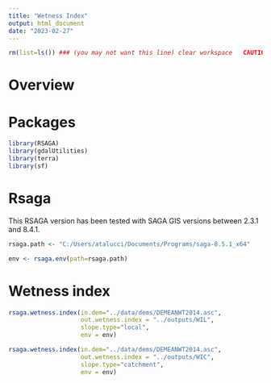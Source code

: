 ```yaml
---
title: "Wetness Index"
output: html_document
date: "2023-02-27"
---
```




```r
rm(list=ls()) ### (you may not want this line) clear workspace   CAUTION!!!
```

# Overview


# Packages
```r
library(RSAGA)
library(gdalUtilities)
library(terra)
library(sf)
```


# Rsaga 
This RSAGA version has been tested with SAGA GIS versions between 2.3.1 and 8.4.1.
```r
rsaga.path <- "C:/Users/atalucci/Documents/Programs/saga-8.5.1_x64"
```

```r
env <- rsaga.env(path=rsaga.path) 
```

# Wetness index

```r
rsaga.wetness.index(in.dem="../data/dems/DEMEANWT2014.asc", 
                    out.wetness.index = "../outputs/WIL",  
                    slope.type="local", 
                    env = env)
```

```r
rsaga.wetness.index(in.dem="../data/dems/DEMEANWT2014.asc", 
                    out.wetness.index = "../outputs/WIC",  
                    slope.type="catchment", 
                    env = env)
```